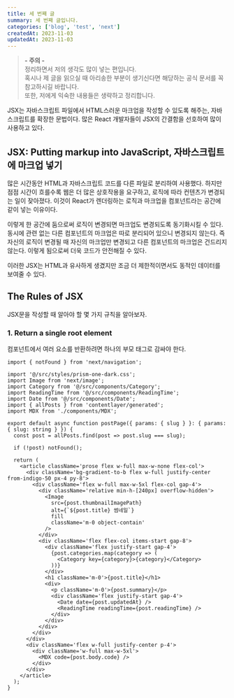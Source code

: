 ```yaml
---
title: 세 번째 글
summary: 세 번째 글입니다.
categories: ['blog', 'test', 'next']
createdAt: 2023-11-03
updatedAt: 2023-11-03
---
```

> <strong>- 주의 -</strong> <br /> 정리하면서 저의 생각도 많이 넣는 편입니다. <br /> 혹시나 제 글을 읽으실 때 아리송한 부분이 생기신다면 해당하는 공식 문서를 꼭 참고하시길 바랍니다. <br /> 또한, 저에게 익숙한 내용들은 생략하고 정리합니다.

JSX는 자바스크립트 파일에서 HTML스러운 마크업을 작성할 수 있도록 해주는, 자바스크립트를 확장한 문법이다. 많은 React 개발자들이 JSX의 간결함을 선호하여 많이 사용하고 있다.

## JSX: Putting markup into JavaScript, 자바스크립트에 마크업 넣기

많은 시간동안 HTML과 자바스크립트 코드를 다른 파일로 분리하여 사용했다. 하지만 점점 시간이 흐를수록 웹은 더 많은 상호작용을 요구하고, 로직에 따라 컨텐츠가 변경되는 일이 잦아졌다. 이것이 React가 렌더링하는 로직과 마크업을 컴포넌트라는 공간에 같이 넣는 이유이다.

이렇게 한 공간에 둠으로써 로직이 변경되면 마크업도 변경되도록 동기화시킬 수 있다. 동시에 관련 없는 다른 컴포넌트의 마크업은 따로 분리되어 있으니 변경되지 않는다. 즉 자신의 로직이 변경될 때 자신의 마크업만 변경되고 다른 컴포넌트의 마크업은 건드리지 않는다. 이렇게 됨으로써 더욱 코드가 안전해질 수 있다.

이러한 JSX는 HTML과 유사하게 생겼지만 조금 더 제한적이면서도 동적인 데이터를 보여줄 수 있다.

## The Rules of JSX

JSX문을 작성할 때 알아야 할 몇 가지 규칙을 알아보자.

### 1. Return a single root element

컴포넌트에서 여러 요소를 반환하려면 하나의 부모 태그로 감싸야 한다.

```tsx
import { notFound } from 'next/navigation';

import '@/src/styles/prism-one-dark.css';
import Image from 'next/image';
import Category from '@/src/components/Category';
import ReadingTime from '@/src/components/ReadingTime';
import Date from '@/src/components/Date';
import { allPosts } from 'contentlayer/generated';
import MDX from './components/MDX';

export default async function postPage({ params: { slug } }: { params: { slug: string } }) {
  const post = allPosts.find(post => post.slug === slug);

  if (!post) notFound();

  return (
    <article className='prose flex w-full max-w-none flex-col'>
      <div className='bg-gradient-to-b flex w-full justify-center from-indigo-50 px-4 py-8'>
        <div className='flex w-full max-w-5xl flex-col gap-4'>
          <div className='relative min-h-[240px] overflow-hidden'>
            <Image
              src={post.thumbnailImagePath}
              alt={`${post.title} 썸네일`}
              fill
              className='m-0 object-contain'
            />
          </div>
          <div className='flex flex-col items-start gap-8'>
            <div className='flex justify-start gap-4'>
              {post.categories.map(category => (
                <Category key={category}>{category}</Category>
              ))}
            </div>
            <h1 className='m-0'>{post.title}</h1>
            <div>
              <p className='m-0'>{post.summary}</p>
              <div className='flex justify-start gap-4'>
                <Date date={post.updatedAt} />
                <ReadingTime readingTime={post.readingTime} />
              </div>
            </div>
          </div>
        </div>
      </div>
      <div className='flex w-full justify-center p-4'>
        <div className='w-full max-w-5xl'>
          <MDX code={post.body.code} />
        </div>
      </div>
    </article>
  );
}

```
